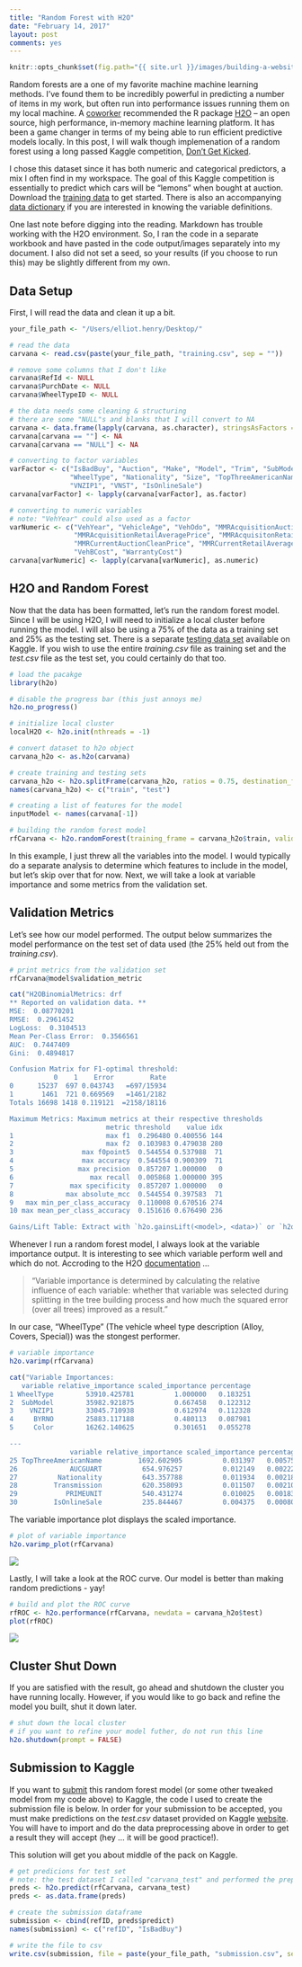 ```yaml
---
title: "Random Forest with H2O"
date: "February 14, 2017"
layout: post
comments: yes
---
```


```r
knitr::opts_chunk$set(fig.path="{{ site.url }}/images/building-a-website-with-r-markdown")
```

Random forests are a one of my favorite machine machine learning methods. I've found them to be incredibly powerful in predicting a number of items in my work, but often run into performance issues running them on my local machine. A [coworker](http://www.spencerdavison.com/) recommended the R package [H2O](https://cran.r-project.org/web/packages/h2o/h2o.pdf) -- an open source, high performance, in-memory machine learning platform. It has been a game changer in terms of my being able to run efficient predictive models locally. In this post, I will walk though implemenation of a random forest using a long passed Kaggle competition, [Don't Get Kicked](https://www.kaggle.com/c/DontGetKicked).

I chose this dataset since it has both numeric and categorical predictors, a mix I often find in my workspace. The goal of this Kaggle competition is essentially to predict which cars will be "lemons" when bought at auction. Download the [training data](https://www.kaggle.com/c/DontGetKicked/download/training.csv) to get started. There is also an accompanying [data dictionary](https://www.kaggle.com/c/DontGetKicked/download/Carvana_Data_Dictionary.txt) if you are interested in knowing the variable definitions.

One last note before digging into the reading. Markdown has trouble working with the H2O environment. So, I ran the code in a separate workbook and have pasted in the code output/images separately into my document. I also did not set a seed, so your results (if you choose to run this) may be slightly different from my own.

## Data Setup

First, I will read the data and clean it up a bit.

```r
your_file_path <- "/Users/elliot.henry/Desktop/"
```

```r
# read the data
carvana <- read.csv(paste(your_file_path, "training.csv", sep = ""))

# remove some columns that I don't like
carvana$RefId <- NULL
carvana$PurchDate <- NULL
carvana$WheelTypeID <- NULL

# the data needs some cleaning & structuring
# there are some "NULL"s and blanks that I will convert to NA
carvana <- data.frame(lapply(carvana, as.character), stringsAsFactors = FALSE)
carvana[carvana == ""] <- NA
carvana[carvana == "NULL"] <- NA

# converting to factor variables
varFactor <- c("IsBadBuy", "Auction", "Make", "Model", "Trim", "SubModel", "Color", "Transmission",
               "WheelType", "Nationality", "Size", "TopThreeAmericanName", "PRIMEUNIT", "AUCGUART", "BYRNO",
               "VNZIP1", "VNST", "IsOnlineSale")
carvana[varFactor] <- lapply(carvana[varFactor], as.factor)

# converting to numeric variables
# note: "VehYear" could also used as a factor
varNumeric <- c("VehYear", "VehicleAge", "VehOdo", "MMRAcquisitionAuctionAveragePrice", "MMRAcquisitionAuctionCleanPrice",
                "MMRAcquisitionRetailAveragePrice", "MMRAcquisitonRetailCleanPrice", "MMRCurrentAuctionAveragePrice", 
                "MMRCurrentAuctionCleanPrice", "MMRCurrentRetailAveragePrice", "MMRCurrentRetailCleanPrice",
                "VehBCost", "WarrantyCost")
carvana[varNumeric] <- lapply(carvana[varNumeric], as.numeric)
```

## H2O and Random Forest

Now that the data has been formatted, let's run the random forest model. Since I will be using H2O, I will need to initialize a local cluster before running the model. I will also be using a 75% of the data as a training set and 25% as the testing set. There is a separate [testing data set](https://www.kaggle.com/c/DontGetKicked/download/test.csv) available on Kaggle. If you wish to use the entire *training.csv* file as training set and the *test.csv* file as the test set, you could certainly do that too.

```r
# load the pacakge
library(h2o)

# disable the progress bar (this just annoys me)
h2o.no_progress()

# initialize local cluster
localH2O <- h2o.init(nthreads = -1)

# convert dataset to h2o object
carvana_h2o <- as.h2o(carvana)

# create training and testing sets
carvana_h2o <- h2o.splitFrame(carvana_h2o, ratios = 0.75, destination_frames = c("train", "test"))
names(carvana_h2o) <- c("train", "test")

# creating a list of features for the model
inputModel <- names(carvana[-1])

# building the random forest model
rfCarvana <- h2o.randomForest(training_frame = carvana_h2o$train, validation_frame = carvana_h2o$test, x = inputModel, y = "IsBadBuy", ntrees = 100, stopping_rounds = 2)
```

In this example, I just threw all the variables into the model. I would typically do a separate analysis to determine which features to include in the model, but let's skip over that for now. Next, we will take a look at variable importance and some metrics from the validation set.

## Validation Metrics

Let's see how our model performed. The output below summarizes the model performance on the test set of data used (the 25% held out from the *training.csv*).

```r
# print metrics from the validation set
rfCarvana@model$validation_metric
```

```r
cat("H2OBinomialMetrics: drf
** Reported on validation data. **
MSE:  0.08770201
RMSE:  0.2961452
LogLoss:  0.3104513
Mean Per-Class Error:  0.3566561
AUC:  0.7447409
Gini:  0.4894817

Confusion Matrix for F1-optimal threshold:
           0    1    Error         Rate
0      15237  697 0.043743   =697/15934
1       1461  721 0.669569   =1461/2182
Totals 16698 1418 0.119121  =2158/18116

Maximum Metrics: Maximum metrics at their respective thresholds
                        metric threshold    value idx
1                       max f1  0.296480 0.400556 144
2                       max f2  0.103983 0.479038 280
3                 max f0point5  0.544554 0.537988  71
4                 max accuracy  0.544554 0.900309  71
5                max precision  0.857207 1.000000   0
6                   max recall  0.005868 1.000000 395
7              max specificity  0.857207 1.000000   0
8             max absolute_mcc  0.544554 0.397583  71
9   max min_per_class_accuracy  0.110008 0.670516 274
10 max mean_per_class_accuracy  0.151616 0.676490 236

Gains/Lift Table: Extract with `h2o.gainsLift(<model>, <data>)` or `h2o.gainsLift(<model>, valid=<T/F>, xval=<T/F>)`")
```

Whenever I run a random forest model, I always look at the variable importance output. It is interesting to see which variable perform well and which do not. Accroding to the H2O [documentation](http://h2o-release.s3.amazonaws.com/h2o/rel-tverberg/4/docs-website/h2o-docs/data-science/drf.html) ... 

> "Variable importance is determined by calculating the relative influence of each variable: whether that variable was selected during splitting in the tree building process and how much the squared error (over all trees) improved as a result."

In our case, "WheelType" (The vehicle wheel type description (Alloy, Covers, Special)) was the stongest performer.

```r
# variable importance
h2o.varimp(rfCarvana)
```

```r
cat("Variable Importances: 
   variable relative_importance scaled_importance percentage
1 WheelType        53910.425781          1.000000   0.183251
2  SubModel        35982.921875          0.667458   0.122312
3    VNZIP1        33045.710938          0.612974   0.112328
4     BYRNO        25883.117188          0.480113   0.087981
5     Color        16262.140625          0.301651   0.055278

---
               variable relative_importance scaled_importance percentage
25 TopThreeAmericanName         1692.602905          0.031397   0.005753
26             AUCGUART          654.976257          0.012149   0.002226
27          Nationality          643.357788          0.011934   0.002187
28         Transmission          620.358093          0.011507   0.002109
29            PRIMEUNIT          540.431274          0.010025   0.001837
30         IsOnlineSale          235.844467          0.004375   0.000802")
```

The variable importance plot displays the scaled importance.

```r
# plot of variable importance
h2o.varimp_plot(rfCarvana)
```

<img align="center" src="http://ehenry09.github.io/images/random-forest-with-h2o-var-imp.png">

Lastly, I will take a look at the ROC curve. Our model is better than making random predictions - yay!

```r
# build and plot the ROC curve
rfROC <- h2o.performance(rfCarvana, newdata = carvana_h2o$test)
plot(rfROC)
```

<img align="center" src="http://ehenry09.github.io/images/random-forest-with-h2o-roc.png">

## Cluster Shut Down

If you are satisfied with the result, go ahead and shutdown the cluster you have running locally. However, if you would like to go back and refine the model you built, shut it down later. 

```r
# shut down the local cluster
# if you want to refine your model futher, do not run this line
h2o.shutdown(prompt = FALSE)
```

## Submission to Kaggle

If you want to [submit](https://www.kaggle.com/c/DontGetKicked/submissions/attach) this random forest model (or some other tweaked model from my code above) to Kaggle, the code I used to create the submission file is below. In order for your submission to be accepted, you must make predictions on the *test.csv* dataset provided on Kaggle [website](https://www.kaggle.com/c/DontGetKicked/data). You will have to import and do the data preprocessing above in order to get a result they will accept (hey ... it will be good practice!).

This solution will get you about middle of the pack on Kaggle.

```r
# get predicions for test set
# note: the test dataset I called "carvana_test" and performed the preprocessing above
preds <- h2o.predict(rfCarvana, carvana_test) 
preds <- as.data.frame(preds)

# create the submission dataframe
submission <- cbind(refID, preds$predict)
names(submission) <- c("refID", "IsBadBuy")

# write the file to csv
write.csv(submission, file = paste(your_file_path, "submission.csv", sep = ""), row.names = FALSE)
```